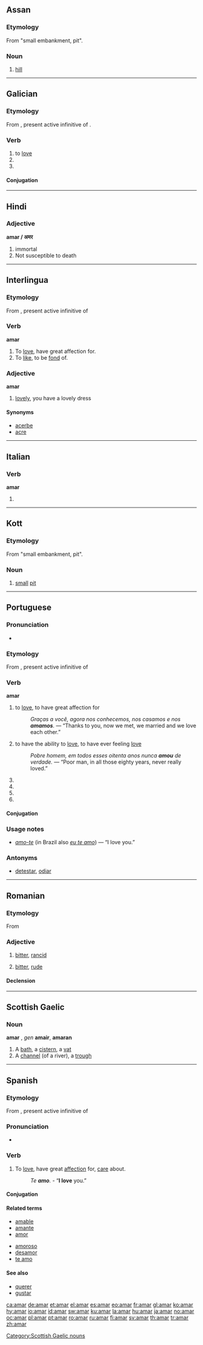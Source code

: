 ==Assan==

===Etymology===
From {{proto|Yeniseian|ʔamar|lang=zko}} "small embankment, pit".

===Noun===
{{infl|xss|noun}}

# [[hill]]

----

==Galician==

===Etymology===
From {{etyl|la|gl}} {{term|amare|amāre|lang=la}}, present active infinitive of {{term|amo|amō|lang=la}}.

===Verb===
{{gl-verb|am|ar}}

# to [[love]]
# {{conjugation of|[[amar#Galician|amar]]||1|and|3|s|fut|sub|lang=gl}}
# {{conjugation of|[[amar#Galician|amar]]||1|and|3|s|personal|inf|lang=gl}}

====Conjugation====
{{gl-conj-ar|am}}

----

==Hindi==

===Adjective===
'''amar / अमर'''

# immortal
# Not susceptible to death

----

==Interlingua==

===Etymology===
From {{etyl|la|ia}} {{term|amare|amāre|lang=la}}, present active infinitive of {{term|amo|amō|I love|lang=la}}

===Verb===
'''amar'''

# To [[love]],  have great affection for.
# To [[like]], to be [[fond]] of.

===Adjective===
'''amar'''

# [[lovely]], you have a lovely dress

====Synonyms====
* [[acerbe]]
* [[acre]]
----

==Italian==

===Verb===
'''amar'''

# {{apocopic form of|amare|lang=Italian}}

----

==Kott==

===Etymology===
From {{proto|Yeniseian|ʔamar|lang=zko}} "small embankment, pit".

===Noun===
{{infl|zko|noun}}

# [[small]] [[pit]]

----

==Portuguese==

===Pronunciation===
* {{hyphenation|a|mar}}

===Etymology===
From {{etyl|la|pt}} {{term|amare|amāre|lang=la}}, present active infinitive of {{term|amo|amō|I love|lang=la}}

===Verb===
'''amar'''

# {{transitive}} to [[love]], to have great affection for
#: ''Graças a você, agora nos conhecemos, nos casamos e nos '''amamos'''.'' — “Thanks to you, now we met, we married and we love each other.”
# {{intransitive}} to have the ability to [[love]], to have ever feeling [[love]]
#: ''Pobre homem, em todos esses oitenta anos nunca '''amou''' de verdade.'' — “Poor man, in all those eighty years, never really loved.”
# {{pt-verb form of|[[amar]]|ar|subjunctive|future|singular|first}}
# {{pt-verb form of|[[amar]]|ar|subjunctive|future|singular|third}}
# {{pt-verb form of|[[amar]]|ar|personal infinitive||singular|first}}
# {{pt-verb form of|[[amar]]|ar|personal infinitive||singular|third}}

====Conjugation====
{{pt-conj|am|ar}}

===Usage notes===
* ''[[amo-te]]'' (in Brazil also ''[[eu te amo]]'') — “I love you.”

===Antonyms===
* [[detestar]], [[odiar]]

----

==Romanian==

===Etymology===
From {{etyl|la|ro}} {{term|amarus|amārus|bitter|lang=la}}

===Adjective===
{{ro-adj|4}}

# {{context|of food|lang=ro}} [[bitter]], [[rancid]]
# {{context|of a person|lang=ro}} [[bitter]], [[rude]]

====Declension====
{{ro-adj-4|amar}}

----

==Scottish Gaelic==

===Noun===
'''amar''' {{m}}, ''gen'' '''amair''', {{p}} '''amaran'''

# A [[bath]], a [[cistern]], a [[vat]]
# A [[channel]] (of a river), a [[trough]]

[[Category:Scottish Gaelic nouns]]

----

==Spanish==

===Etymology===
From {{etyl|la|es}} {{term|amare|amāre|lang=la}}, present active infinitive of {{term|amo|amō|I love|lang=la}}

===Pronunciation===
* {{IPA|/aˈmaɾ/|lang=es}}

===Verb===
{{es-verb|am|ar}}

# To [[love]], have great [[affection]] for, [[care]] about.
#: ''Te '''amo'''.'' - “'''I love''' you.”

====Conjugation====
{{es-conj-ar|am}}

====Related terms====
{{top2}}
* [[amable]]
* [[amante]]
* [[amor]]
{{mid2}}
* [[amoroso]]
* [[desamor]]
* [[te amo]]
{{bottom}}

====See also====
* [[querer]]
* [[gustar]]

[[ca:amar]]
[[de:amar]]
[[et:amar]]
[[el:amar]]
[[es:amar]]
[[eo:amar]]
[[fr:amar]]
[[gl:amar]]
[[ko:amar]]
[[hy:amar]]
[[io:amar]]
[[id:amar]]
[[sw:amar]]
[[ku:amar]]
[[la:amar]]
[[hu:amar]]
[[ja:amar]]
[[no:amar]]
[[oc:amar]]
[[pl:amar]]
[[pt:amar]]
[[ro:amar]]
[[ru:amar]]
[[fi:amar]]
[[sv:amar]]
[[th:amar]]
[[tr:amar]]
[[zh:amar]]